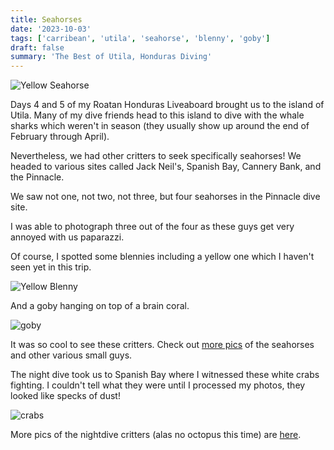 ```yaml
---
title: Seahorses
date: '2023-10-03'
tags: ['carribean', 'utila', 'seahorse', 'blenny', 'goby']
draft: false
summary: 'The Best of Utila, Honduras Diving'
---
```


<Image
  src="/static/images/seahorses/seahorse.jpeg"
  width={800}
  height={600}
  alt="Yellow Seahorse"
/>

Days 4 and 5 of my Roatan Honduras Liveaboard brought us to the island of Utila. Many of my dive friends head to this island to dive with the whale sharks which weren't in season (they usually show up around the end of February through April).

Nevertheless, we had other critters to seek specifically seahorses! We headed to various sites called Jack Neil's, Spanish Bay, Cannery Bank, and the Pinnacle.

We saw not one, not two, not three, but four seahorses in the Pinnacle dive site.

I was able to photograph three out of the four as these guys get very annoyed with us paparazzi.

Of course, I spotted some blennies including a yellow one which I haven't seen yet in this trip.

<Image
  src="/static/images/seahorses/yellowBlenny.jpeg"
  width={800}
  height={600}
  alt="Yellow Blenny"
/>

And a goby hanging on top of a brain coral.

<Image src="/static/images/seahorses/goby.jpeg" width={800} height={600} alt="goby" />

It was so cool to see these critters. Check out [more pics](https://generosalitton.smugmug.com/Roatan-Aggressor-Sept-2023/RoatanJackNeals/n-vgBMsm/) of the seahorses and other various small guys.

The night dive took us to Spanish Bay where I witnessed these white crabs fighting. I couldn't tell what they were until I processed my photos, they looked like specks of dust!

<Image src="/static/images/seahorses/fighting-crabs.jpeg" width={800} height={600} alt="crabs" />

More pics of the nightdive critters (alas no octopus this time) are [here](https://generosalitton.smugmug.com/Roatan-Aggressor-Sept-2023/RoatanSpanishBay/n-7h46pw/).
